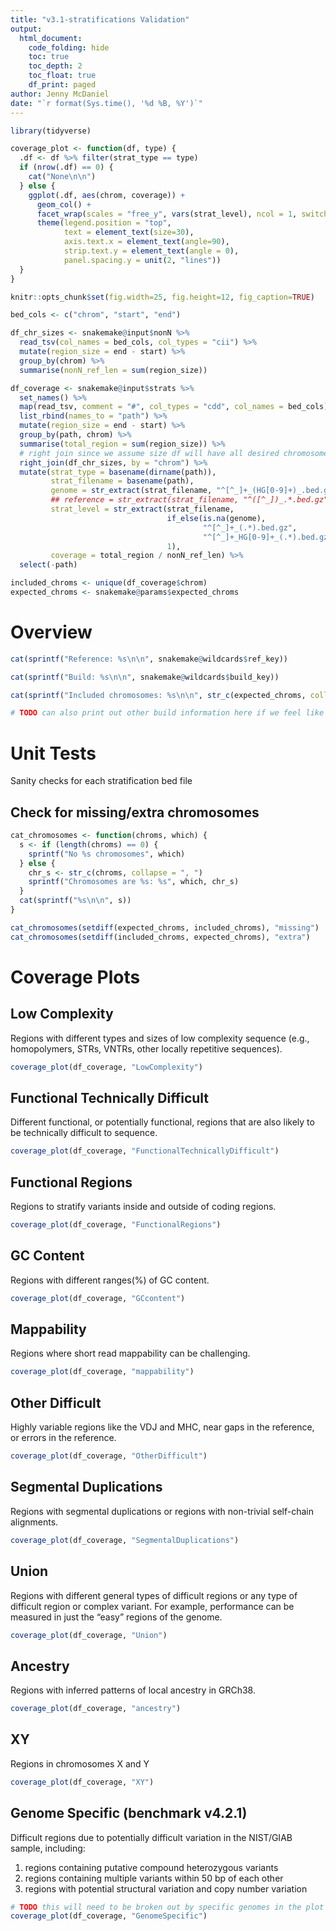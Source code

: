 ```yaml
---
title: "v3.1-stratifications Validation"
output:
  html_document:
    code_folding: hide
    toc: true
    toc_depth: 2
    toc_float: true
    df_print: paged
author: Jenny McDaniel
date: "`r format(Sys.time(), '%d %B, %Y')`"
---
```


<!-- # Purpose -->

<!-- This markdown will be used to validate stratification BED files for the -->
<!-- v3.1-stratification release. Validation includes: -->

<!-- 1. Perform sanity checks for each stratification file. -->
<!-- 2. Confirm expected chromosomes are covered and coverage of individual -->
<!--    chromosomes is as expected. -->
    
```r
library(tidyverse)

coverage_plot <- function(df, type) {
  .df <- df %>% filter(strat_type == type)
  if (nrow(.df) == 0) {
    cat("None\n\n")
  } else {
    ggplot(.df, aes(chrom, coverage)) +
      geom_col() +
      facet_wrap(scales = "free_y", vars(strat_level), ncol = 1, switch = TRUE) +
      theme(legend.position = "top",
            text = element_text(size=30),
            axis.text.x = element_text(angle=90),
            strip.text.y = element_text(angle = 0),
            panel.spacing.y = unit(2, "lines"))
  }
}

knitr::opts_chunk$set(fig.width=25, fig.height=12, fig_caption=TRUE)

bed_cols <- c("chrom", "start", "end")

df_chr_sizes <- snakemake@input$nonN %>%
  read_tsv(col_names = bed_cols, col_types = "cii") %>%
  mutate(region_size = end - start) %>%
  group_by(chrom) %>%
  summarise(nonN_ref_len = sum(region_size))

df_coverage <- snakemake@input$strats %>%
  set_names() %>%
  map(read_tsv, comment = "#", col_types = "cdd", col_names = bed_cols) %>%
  list_rbind(names_to = "path") %>%
  mutate(region_size = end - start) %>%
  group_by(path, chrom) %>%
  summarise(total_region = sum(region_size)) %>%
  # right join since we assume size df will have all desired chromosomes
  right_join(df_chr_sizes, by = "chrom") %>%
  mutate(strat_type = basename(dirname(path)),
         strat_filename = basename(path),
         genome = str_extract(strat_filename, "^[^_]+_(HG[0-9]+)_.bed.gz", 1),
         ## reference = str_extract(strat_filename, "^([^_])_.*.bed.gz", 1),
         strat_level = str_extract(strat_filename, 
                                   if_else(is.na(genome),
                                           "^[^_]+_(.*).bed.gz",
                                           "^[^_]+_HG[0-9]+_(.*).bed.gz"),
                                   1),
         coverage = total_region / nonN_ref_len) %>%
  select(-path)

included_chroms <- unique(df_coverage$chrom)
expected_chroms <- snakemake@params$expected_chroms

```

# Overview

```r

cat(sprintf("Reference: %s\n\n", snakemake@wildcards$ref_key))

cat(sprintf("Build: %s\n\n", snakemake@wildcards$build_key))

cat(sprintf("Included chromosomes: %s\n\n", str_c(expected_chroms, collapse = ",")))

# TODO can also print out other build information here if we feel like it

```

<!-- TODO add "unit tests" for overlapping regions and sorting -->

# Unit Tests

Sanity checks for each stratification bed file

## Check for missing/extra chromosomes

```r

cat_chromosomes <- function(chroms, which) {
  s <- if (length(chroms) == 0) {
    sprintf("No %s chromosomes", which)
  } else {
    chr_s <- str_c(chroms, collapse = ", ")
    sprintf("Chromosomes are %s: %s", which, chr_s)
  }
  cat(sprintf("%s\n\n", s))
}

cat_chromosomes(setdiff(expected_chroms, included_chroms), "missing")
cat_chromosomes(setdiff(included_chroms, expected_chroms), "extra")

```

# Coverage Plots

<!-- TODO these little panels can be grouped by "genome specific" and "everything" -->
<!-- else, and each can be generated in its own code block to keep the rmd DRY -->

## Low Complexity

Regions with different types and sizes of low complexity sequence (e.g.,
homopolymers, STRs, VNTRs, other locally repetitive sequences).

```r
coverage_plot(df_coverage, "LowComplexity")
```

## Functional Technically Difficult

Different functional, or potentially functional, regions that are also likely to
be technically difficult to sequence.

```r
coverage_plot(df_coverage, "FunctionalTechnicallyDifficult")
```

## Functional Regions

Regions to stratify variants inside and outside of coding regions.

```r
coverage_plot(df_coverage, "FunctionalRegions")
```

## GC Content

Regions with different ranges(%) of GC content.

```r
coverage_plot(df_coverage, "GCcontent")
```

## Mappability

Regions where short read mappability can be challenging.

```r
coverage_plot(df_coverage, "mappability")
```

## Other Difficult

Highly variable regions like the VDJ and MHC, near gaps in the reference, or
errors in the reference.

```r
coverage_plot(df_coverage, "OtherDifficult")
```

## Segmental Duplications

Regions with segmental duplications or regions with non-trivial self-chain
alignments.

```r
coverage_plot(df_coverage, "SegmentalDuplications")
```

## Union

Regions with different general types of difficult regions or any type of
difficult region or complex variant. For example, performance can be measured in
just the "easy" regions of the genome.

```r
coverage_plot(df_coverage, "Union")
```

## Ancestry

Regions with inferred patterns of local ancestry in GRCh38.

```r
coverage_plot(df_coverage, "ancestry")
```

## XY

Regions in chromosomes X and Y

```r
coverage_plot(df_coverage, "XY")
```

## Genome Specific (benchmark v4.2.1)

Difficult regions due to potentially difficult variation in the NIST/GIAB
sample, including:

1. regions containing putative compound heterozygous variants
2. regions containing multiple variants within 50 bp of each other
3. regions with potential structural variation and copy number variation

```r
# TODO this will need to be broken out by specific genomes in the plot
coverage_plot(df_coverage, "GenomeSpecific")
```
